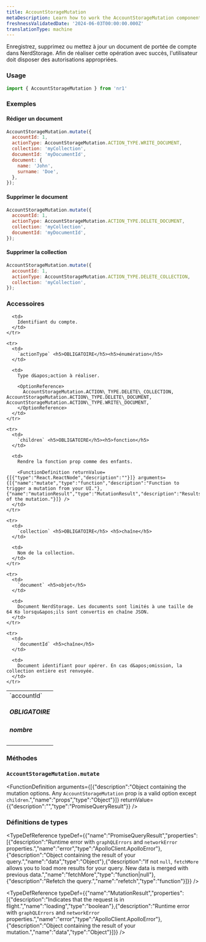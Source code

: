 ```yaml
---
title: AccountStorageMutation
metaDescription: Learn how to work the AccountStorageMutation component
freshnessValidatedDate: '2024-06-03T00:00:00.000Z'
translationType: machine
---
```


Enregistrez, supprimez ou mettez à jour un document de portée de compte dans NerdStorage. Afin de réaliser cette opération avec succès, l&apos;utilisateur doit disposer des autorisations appropriées.

### Usage

```js
import { AccountStorageMutation } from 'nr1'
```

### Exemples

#### Rédiger un document

```js
AccountStorageMutation.mutate({
  accountId: 1,
  actionType: AccountStorageMutation.ACTION_TYPE.WRITE_DOCUMENT,
  collection: 'myCollection',
  documentId: 'myDocumentId',
  document: {
    name: 'John',
    surname: 'Doe',
  },
});
```

#### Supprimer le document

```js
AccountStorageMutation.mutate({
  accountId: 1,
  actionType: AccountStorageMutation.ACTION_TYPE.DELETE_DOCUMENT,
  collection: 'myCollection',
  documentId: 'myDocumentId',
});
```

#### Supprimer la collection

```js
AccountStorageMutation.mutate({
  accountId: 1,
  actionType: AccountStorageMutation.ACTION_TYPE.DELETE_COLLECTION,
  collection: 'myCollection',
});
```

### Accessoires

<table>
  <tbody>
    <tr>
      <td>
        `accountId` <h5>OBLIGATOIRE</h5> <h5>nombre</h5>
      </td>

      <td>
        Identifiant du compte.
      </td>
    </tr>

    <tr>
      <td>
        `actionType` <h5>OBLIGATOIRE</h5><h5>énumération</h5>
      </td>

      <td>
        Type d&apos;action à réaliser.

        <OptionReference>
          AccountStorageMutation.ACTION\_TYPE.DELETE\_COLLECTION, AccountStorageMutation.ACTION\_TYPE.DELETE\_DOCUMENT, AccountStorageMutation.ACTION\_TYPE.WRITE\_DOCUMENT,
        </OptionReference>
      </td>
    </tr>

    <tr>
      <td>
        `children` <h5>OBLIGATOIRE</h5><h5>fonction</h5>
      </td>

      <td>
        Rendre la fonction prop comme des enfants.

        <FunctionDefinition returnValue={[{"type":"React.ReactNode","description":""}]} arguments={[{"name":"mutate","type":"function","description":"Function to trigger a mutation from your UI."},{"name":"mutationResult","type":"MutationResult","description":"Results of the mutation."}]} />
      </td>
    </tr>

    <tr>
      <td>
        `collection` <h5>OBLIGATOIRE</h5> <h5>chaîne</h5>
      </td>

      <td>
        Nom de la collection.
      </td>
    </tr>

    <tr>
      <td>
        `document` <h5>objet</h5>
      </td>

      <td>
        Document NerdStorage. Les documents sont limités à une taille de 64 Ko lorsqu&apos;ils sont convertis en chaîne JSON.
      </td>
    </tr>

    <tr>
      <td>
        `documentId` <h5>chaîne</h5>
      </td>

      <td>
        Document identifiant pour opérer. En cas d&apos;omission, la collection entière est renvoyée.
      </td>
    </tr>
  </tbody>
</table>

### Méthodes

### `AccountStorageMutation.mutate`

<FunctionDefinition arguments={[{"description":"Object containing the mutation options. Any `AccountStorageMutation` prop is a valid option except `children`.","name":"props","type":"Object"}]} returnValue={{"description":"","type":"PromiseQueryResult"}} />

### Définitions de types

<TypeDefReference typeDef={{"name":"PromiseQueryResult","properties":[{"description":"Runtime error with `graphQLErrors` and `networkError` properties.","name":"error","type":"ApolloClient.ApolloError"},{"description":"Object containing the result of your query.","name":"data","type":"Object"},{"description":"If not `null`, `fetchMore` allows you to load more results for your query. New data is merged with previous data.","name":"fetchMore","type":"function|null"},{"description":"Refetch the query.","name":"refetch","type":"function"}]}} />

<TypeDefReference typeDef={{"name":"MutationResult","properties":[{"description":"Indicates that the request is in flight.","name":"loading","type":"boolean"},{"description":"Runtime error with `graphQLErrors` and `networkError` properties.","name":"error","type":"ApolloClient.ApolloError"},{"description":"Object containing the result of your mutation.","name":"data","type":"Object"}]}} />